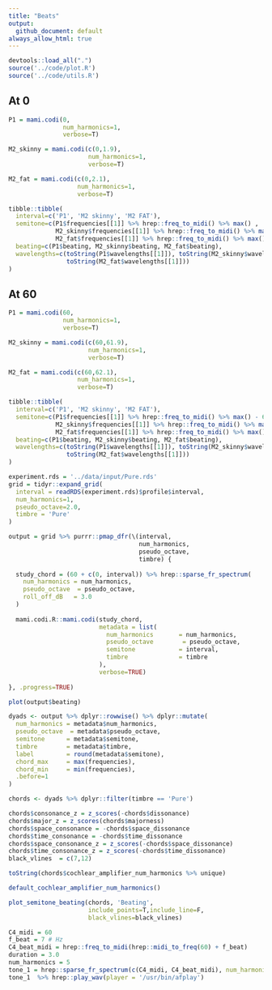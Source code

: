 ```yaml
---
title: "Beats"
output:
  github_document: default
always_allow_html: true
---
```

```r
devtools::load_all(".")
source('../code/plot.R')
source('../code/utils.R')
```

## At 0

```r
P1 = mami.codi(0, 
               num_harmonics=1,
               verbose=T)
```

```r
M2_skinny = mami.codi(c(0,1.9), 
                      num_harmonics=1,
                      verbose=T)
```


```r
M2_fat = mami.codi(c(0,2.1), 
                   num_harmonics=1,
                   verbose=T)
```

```r
tibble::tibble(
  interval=c('P1', 'M2 skinny', 'M2 FAT'),
  semitone=c(P1$frequencies[[1]] %>% hrep::freq_to_midi() %>% max() ,
             M2_skinny$frequencies[[1]] %>% hrep::freq_to_midi() %>% max() ,
             M2_fat$frequencies[[1]] %>% hrep::freq_to_midi() %>% max() ),
  beating=c(P1$beating, M2_skinny$beating, M2_fat$beating),
  wavelengths=c(toString(P1$wavelengths[[1]]), toString(M2_skinny$wavelengths[[1]]), 
                toString(M2_fat$wavelengths[[1]]))
)
```

## At 60

```r
P1 = mami.codi(60, 
               num_harmonics=1,
               verbose=T)
```

```r
M2_skinny = mami.codi(c(60,61.9), 
                      num_harmonics=1,
                      verbose=T)
```


```r
M2_fat = mami.codi(c(60,62.1), 
                   num_harmonics=1,
                   verbose=T)
```

```r
tibble::tibble(
  interval=c('P1', 'M2 skinny', 'M2 FAT'),
  semitone=c(P1$frequencies[[1]] %>% hrep::freq_to_midi() %>% max() - 60,
             M2_skinny$frequencies[[1]] %>% hrep::freq_to_midi() %>% max() - 60,
             M2_fat$frequencies[[1]] %>% hrep::freq_to_midi() %>% max() - 60),
  beating=c(P1$beating, M2_skinny$beating, M2_fat$beating),
  wavelengths=c(toString(P1$wavelengths[[1]]), toString(M2_skinny$wavelengths[[1]]), 
                toString(M2_fat$wavelengths[[1]]))
)
```


```r
experiment.rds = '../data/input/Pure.rds'
grid = tidyr::expand_grid(
  interval = readRDS(experiment.rds)$profile$interval,
  num_harmonics=1,
  pseudo_octave=2.0,
  timbre = 'Pure'
)

output = grid %>% purrr::pmap_dfr(\(interval,
                                    num_harmonics,
                                    pseudo_octave,
                                    timbre) {
  
  study_chord = (60 + c(0, interval)) %>% hrep::sparse_fr_spectrum(
    num_harmonics = num_harmonics,
    pseudo_octave  = pseudo_octave,
    roll_off_dB   = 3.0
  )
  
  mami.codi.R::mami.codi(study_chord,
                         metadata = list(
                           num_harmonics       = num_harmonics,
                           pseudo_octave        = pseudo_octave,
                           semitone            = interval,
                           timbre              = timbre
                         ),
                         verbose=TRUE)
  
}, .progress=TRUE)
```

```r
plot(output$beating)
```

```r
dyads <- output %>% dplyr::rowwise() %>% dplyr::mutate(
  num_harmonics = metadata$num_harmonics,
  pseudo_octave  = metadata$pseudo_octave,
  semitone      = metadata$semitone,
  timbre        = metadata$timbre,
  label         = round(metadata$semitone),
  chord_max     = max(frequencies),
  chord_min     = min(frequencies),
  .before=1
)
```

```r

chords <- dyads %>% dplyr::filter(timbre == 'Pure')

```

```r

chords$consonance_z = z_scores(-chords$dissonance)
chords$major_z = z_scores(chords$majorness)
chords$space_consonance = -chords$space_dissonance
chords$time_consonance = -chords$time_dissonance
chords$space_consonance_z = z_scores(-chords$space_dissonance)
chords$time_consonance_z = z_scores(-chords$time_dissonance)
black_vlines  = c(7,12)
```

```r
toString(chords$cochlear_amplifier_num_harmonics %>% unique)
```

```r
default_cochlear_amplifier_num_harmonics()
```

```r
plot_semitone_beating(chords, 'Beating',
                      include_points=T,include_line=F,
                      black_vlines=black_vlines)

```

```r
C4_midi = 60
f_beat = 7 # Hz
C4_beat_midi = hrep::freq_to_midi(hrep::midi_to_freq(60) + f_beat)
duration = 3.0
num_harmonics = 5
tone_1 = hrep::sparse_fr_spectrum(c(C4_midi, C4_beat_midi), num_harmonics=num_harmonics) %>% hrep::wave(length_sec = duration)
tone_1  %>% hrep::play_wav(player = '/usr/bin/afplay')
```

